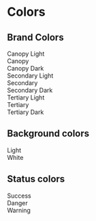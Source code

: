 <!-- Copyright 2018-2020 Cargill Incorporated

Licensed under the Apache License, Version 2.0 (the "License");
you may not use this file except in compliance with the License.
You may obtain a copy of the License at

    http://www.apache.org/licenses/LICENSE-2.0

Unless required by applicable law or agreed to in writing, software
distributed under the License is distributed on an "AS IS" BASIS,
WITHOUT WARRANTIES OR CONDITIONS OF ANY KIND, either express or implied.
See the License for the specific language governing permissions and
limitations under the License. -->

# Colors

## Brand Colors
<div id="brand-block">
  <div className="color-block">
    <div id="canopy-light" className="color">
      <span>Canopy Light</span>
    </div>
    <div id="canopy" className="color">
      <span>Canopy</span>
    </div>
    <div id="canopy-dark" className="color">
      <span>Canopy Dark</span>
    </div>
  </div>

  <div className="color-block">
    <div id="secondary-light" className="color">
      <span>Secondary Light</span>
    </div>
    <div id="secondary" className="color">
      <span>Secondary</span>
    </div>
    <div id="secondary-dark" className="color">
      <span>Secondary Dark</span>
    </div>
  </div>

  <div className="color-block">
    <div id="tertiary-light" className="color">
      <span>Tertiary Light</span>
    </div>
    <div id="tertiary" className="color">
      <span>Tertiary</span>
    </div>
    <div id="tertiary-dark" className="color">
      <span>Tertiary Dark</span>
    </div>
  </div>
</div>

## Background colors

<div id="background-block">
  <div className="color-block">
    <div className="color background-light borderWidth-1 borderStyle-solid">
      <span>Light</span>
    </div>
  </div>

  <div className="color-block">
    <div className="color background-white borderWidth-1 borderStyle-solid">
      <span>White</span>
    </div>
  </div>
</div>

## Status colors

<div id="status-block">
  <div className="color-block">
    <div id="status-success" className="color background-success">
      <span>Success</span>
    </div>
  </div>

  <div className="color-block">
    <div id="status-danger" className="color background-danger">
      <span>Danger</span>
    </div>
  </div>

  <div className="color-block">
    <div id="status-warning" className="color background-warning">
      <span>Warning</span>
    </div>
  </div>
</div>
